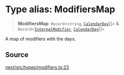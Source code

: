 # Type alias: ModifiersMap

> **ModifiersMap**: `Record`\<`string`, [`CalendarDay`](/api/next/classes/CalendarDay.mdx)[]\> & `Record`\<[`InternalModifier`](/api/next/type-aliases/InternalModifier.mdx), [`CalendarDay`](/api/next/classes/CalendarDay.mdx)[]\>

A map of modifiers with the days.

## Source

[next/src/types/modifiers.ts:23](https://github.com/gpbl/react-day-picker/blob/86f49ff11/next/src/types/modifiers.ts#L23)
